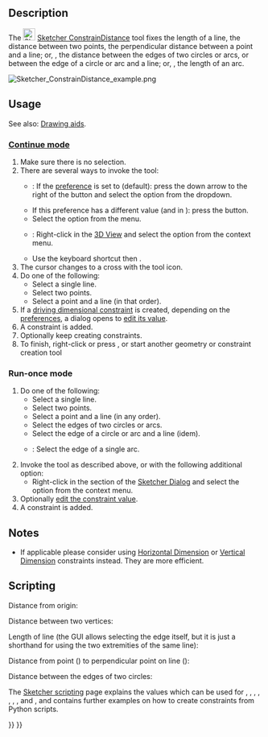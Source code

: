 <languages/>
<translate>

<!--T:12-->
{{Docnav
|[[Sketcher_ConstrainDistanceY|Vertical Dimension]]
|[[Sketcher_ConstrainRadiam|Radius/Diameter Dimension]]
|[[Sketcher_Workbench|Sketcher]]
|IconL=Sketcher_ConstrainDistanceY.svg
|IconR=Sketcher_ConstrainRadiam.svg
|IconC=Workbench_Sketcher.svg
}}

<!--T:1-->
{{GuiCommand
|Name=Sketcher ConstrainDistance
|MenuLocation=Sketch → Constraints → Distance Dimension
|Workbenches=[[Sketcher_Workbench|Sketcher]]
|Shortcut={{KEY|K}} {{KEY|D}}
|SeeAlso=[[Sketcher_ConstrainDistanceX|Sketcher ConstrainDistanceX]], [[Sketcher_ConstrainDistanceY|Sketcher ConstrainDistanceY]]
}}

==Description== <!--T:23-->

<!--T:2-->
The [[Image:Sketcher_ConstrainDistance.svg|24px]] [[Sketcher_ConstrainDistance|Sketcher ConstrainDistance]] tool fixes the length of a line, the distance between two points, the perpendicular distance between a point and a line; or, {{Version|0.21}}, the distance between the edges of two circles or arcs, or between the edge of a circle or arc and a line; or, {{Version|1.0}}, the length of an arc.

</translate>
[[Image:Sketcher_ConstrainDistance_example.png]]
<translate>

==Usage== <!--T:9-->

<!--T:25-->
See also: [[Sketcher_Workbench#Drawing_aids|Drawing aids]].

===[[Sketcher_Workbench#Continue_modes|Continue mode]]=== <!--T:26-->

<!--T:10-->
# Make sure there is no selection.
# There are several ways to invoke the tool:
#* {{Version|1.0}}: If the {{MenuCommand|Dimensioning constraints}} [[Sketcher_Preferences#General|preference]] is set to {{Value|Single tool}} (default): press the down arrow to the right of the {{Button|[[Image:Sketcher_Dimension.svg||x16px]][[Image:Toolbar_flyout_arrow.svg|x16px]]}} button and select the {{MenuCommand|[[Image:Sketcher_ConstrainDistance.svg|16px]] Distance Dimension}} option from the dropdown.
#* If this preference has a different value (and in {{VersionMinus|0.21}}): press the {{Button|[[Image:Sketcher_ConstrainDistance.svg|16px]] [[Sketcher_ConstrainDistance|Distance Dimension]]}} button.
#* Select the {{MenuCommand|Sketch → Constraints → [[File:Sketcher_ConstrainDistance.svg|16px]] Distance Dimension}} option from the menu.
#* {{Version|1.0}}: Right-click in the [[3D_View|3D View]] and select the {{MenuCommand|Dimension → [[Image:Sketcher_ConstrainDistance.svg|16px]] Distance Dimension}} option from the context menu.
#* Use the keyboard shortcut {{KEY|K}} then {{KEY|D}}.
# The cursor changes to a cross with the tool icon.
# Do one of the following:
#* Select a single line.
#* Select two points.
#* Select a point and a line (in that order).
# If a [[Sketcher_ToggleDrivingConstraint|driving dimensional constraint]] is created, depending on the [[Sketcher_Preferences#Display|preferences]], a dialog opens to [[Sketcher_Workbench#Edit_constraints|edit its value]].
# A constraint is added.
# Optionally keep creating constraints.
# To finish, right-click or press {{KEY|Esc}}, or start another geometry or constraint creation tool

===Run-once mode=== <!--T:27-->

<!--T:28-->
# Do one of the following:
#* Select a single line.
#* Select two points.
#* Select a point and a line (in any order).
#* Select the edges of two circles or arcs.
#* Select the edge of a circle or arc and a line (idem).
#* {{Version|1.0}}: Select the edge of a single arc.
# Invoke the tool as described above, or with the following additional option:
#* Right-click in the {{MenuCommand|Elements}} section of the [[Sketcher_Dialog|Sketcher Dialog]] and select the {{MenuCommand|[[Image:Sketcher_ConstrainDistance.svg|16px]] Distance Dimension}} option from the context menu.
# Optionally [[Sketcher_Workbench#Edit_constraints|edit the constraint value]].
# A constraint is added.

==Notes== <!--T:29-->

<!--T:3-->
* If applicable please consider using [[Sketcher_ConstrainDistanceX|Horizontal Dimension]] or [[Sketcher_ConstrainDistanceY|Vertical Dimension]] constraints instead. They are more efficient.

== Scripting == <!--T:17-->

<!--T:18-->
Distance from origin:

</translate>
{{Code|code=Sketch.addConstraint(Sketcher.Constraint('Distance', Edge, PointOfEdge, -1, 1, App.Units.Quantity('123.0 mm')))}}
<translate>

<!--T:19-->
Distance between two vertices:

</translate>
{{Code|code=Sketch.addConstraint(Sketcher.Constraint('Distance', Edge1, PointOfEdge1, Edge2, PointOfEdge2, App.Units.Quantity('123.0 mm')))}}
<translate>

<!--T:20-->
Length of line (the GUI allows selecting the edge itself, but it is just a shorthand for using the two extremities of the same line):

</translate>
{{Code|code=Sketch.addConstraint(Sketcher.Constraint('Distance', Line, 1, Line, 2, App.Units.Quantity('123.0 mm')))}}
<translate>

<!--T:21-->
Distance from point ({{incode|Edge, PointOfEdge}}) to perpendicular point on line ({{incode|Line}}):

</translate>
{{Code|code=Sketch.addConstraint(Sketcher.Constraint('Distance', Edge, PointOfEdge, Line, 0, App.Units.Quantity('123.0 mm')))}}
<translate>

<!--T:24-->
Distance between the edges of two circles:

</translate>
{{Code|code=Sketch.addConstraint(Sketcher.Constraint('Distance', Circle1, 0, Circle2, 0, App.Units.Quantity('123.0 mm')))}}
<translate>

<!--T:22-->
The [[Sketcher_scripting|Sketcher scripting]] page explains the values which can be used for {{incode|Edge}}, {{incode|Edge1}}, {{incode|Edge2}}, {{incode|PointOfEdge}}, {{incode|PointOfEdge1}}, {{incode|PointOfEdge2}}, {{incode|Line}}, {{incode|Circle1}} and {{incode|Circle2}}, and contains further examples on how to create constraints from Python scripts.


<!--T:13-->
{{Docnav
|[[Sketcher_ConstrainDistanceY|Vertical Dimension]]
|[[Sketcher_ConstrainRadiam|Radius/Diameter Dimension]]
|[[Sketcher_Workbench|Sketcher]]
|IconL=Sketcher_ConstrainDistanceY.svg
|IconR=Sketcher_ConstrainRadiam.svg
|IconC=Workbench_Sketcher.svg
}}

</translate>
{{Sketcher_Tools_navi{{#translation:}}}}
{{Userdocnavi{{#translation:}}}}